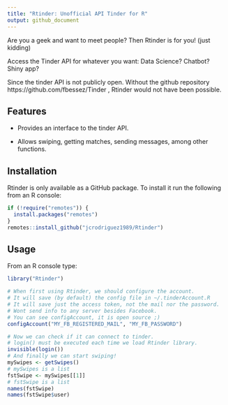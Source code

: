 ```yaml
---
title: "Rtinder: Unofficial API Tinder for R"
output: github_document
---
```


Are you a geek and want to meet people? Then Rtinder is for you! (just kidding)

Access the Tinder API for whatever you want: Data Science? Chatbot? Shiny app?

Since the tinder API is not publicly open. Without the github repository
https://github.com/fbessez/Tinder , Rtinder would not have been possible.

## Features

* Provides an interface to the tinder API.

* Allows swiping, getting matches, sending messages, among other functions.

## Installation

Rtinder is only available as a GitHub package. To install it run the following
from an R console:

```r
if (!require("remotes")) {
  install.packages("remotes")
}
remotes::install_github("jcrodriguez1989/Rtinder")
```

## Usage

From an R console type:

```r
library("Rtinder")
```
```r
# When first using Rtinder, we should configure the account.
# It will save (by default) the config file in ~/.tinderAccount.R
# It will save just the access token, not the mail nor the password.
# Wont send info to any server besides Facebook.
# You can see configAccount, it is open source ;)
configAccount("MY_FB_REGISTERED_MAIL", "MY_FB_PASSWORD")
```
```r
# Now we can check if it can connect to tinder.
# login() must be executed each time we load Rtinder library.
invisible(login())
# And finally we can start swiping!
mySwipes <- getSwipes()
# mySwipes is a list
fstSwipe <- mySwipes[[1]]
# fstSwipe is a list
names(fstSwipe)
names(fstSwipe$user)
```
